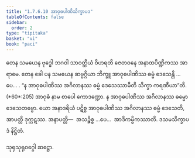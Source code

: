 ```yaml
---
title: "1.7.6.10 အာဝုဓပါဏိသိက္ခာပဒ"
tableOfContents: false
sidebar:
  order: 2
type: "tipitaka"
basket: "vi"
book: "paci"
---
```



<DynamicBreadcrumb />

<Division number="637" book="paci">

<Paragraph number="1996" book="paci">
တေန သမယေန ဗုဒ္ဓေါ ဘဂဝါ သာဝတ္ထိယံ ဝိဟရတိ ဇေတဝနေ အနာထပိဏ္ဍိကဿ အာရာမေ. တေန ခေါ ပန သမယေန ဆဗ္ဗဂ္ဂိယာ ဘိက္ခူ အာဝုဓပါဏိဿ ဓမ္မံ ဒေသေန္တိ …ပေ… .
</Paragraph>

<Paragraph number="1997" book="paci">
<Emphasis>“န အာဝုဓပါဏိဿ အဂိလာနဿ ဓမ္မံ ဒေသေဿာမီတိ သိက္ခာ ကရဏီယာ”</Emphasis>တိ. (*60*:<Emphasis>205</Emphasis>)
</Paragraph>

<Paragraph number="1998" book="paci">
<Emphasis>အာဝုဓံ</Emphasis> နာမ စာပေါ ကောဒဏ္ဍော.
</Paragraph>

<Paragraph number="1999" book="paci">
န အာဝုဓပါဏိဿ အဂိလာနဿ ဓမ္မော ဒေသေတဗ္ဗော. ယော အနာဒရိယံ ပဋိစ္စ အာဝုဓပါဏိဿ အဂိလာနဿ ဓမ္မံ ဒေသေတိ, အာပတ္တိ ဒုက္ကဋဿ.
</Paragraph>

<Paragraph number="2000" book="paci">
အနာပတ္တိ—  အသဉ္စိစ္စ …ပေ…  အာဒိကမ္မိကဿာတိ.

</Paragraph>
</Division>

<Paragraph number="2001" type="center" book="paci">
ဒသမသိက္ခာပဒံ နိဋ္ဌိတံ.

  
သုရုသုရုဝဂ္ဂေါ ဆဋ္ဌော.
</Paragraph>